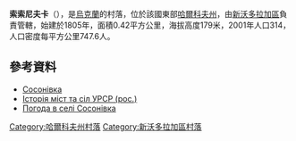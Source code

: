 {{coord|49|38|11|N|35|52|58|E|scale:100000_region:UA|display=title}}

'''索索尼夫卡'''（{{lang-uk|Сосонівка}}），是[[烏克蘭|烏克蘭]]的村落，位於該國東部[[哈爾科夫州|哈爾科夫州]]，由[[新沃多拉加區|新沃多拉加區]]負責管轄，始建於1805年，面積0.42平方公里，海拔高度179米，2001年人口314，人口密度每平方公里747.6人。

==參考資料==
* [http://w1.c1.rada.gov.ua/pls/z7502/A005?rdat1=09.01.2009&rf7571=33792 Сосонівка]{{dead link|date=2018年4月|bot=InternetArchiveBot|fix-attempted=yes}}
* [https://web.archive.org/web/20101112060934/http://www.igsu.org.ua/Harkovskja.obl/Novovodolazhskij.rajon/Sosonovka.html Історія міст та сіл УРСР (рос.)]
* [http://weather.in.ua/ua/har'kovskaja/24619 Погода в селі Сосонівка] {{Wayback|url=http://weather.in.ua/ua/har%27kovskaja/24619 |date=20210116053204 }}
{{Kharkiv-geo-stub}}
{{DEFAULTSORT:Сосонівка}}
[[Category:哈爾科夫州村落|Category:哈爾科夫州村落]]
[[Category:新沃多拉加區村落|Category:新沃多拉加區村落]]